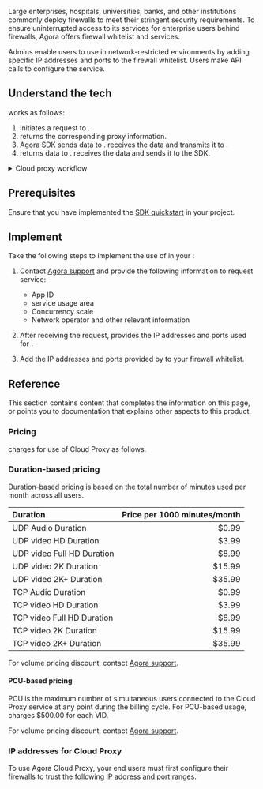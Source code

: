 
Large enterprises, hospitals, universities, banks, and other institutions commonly deploy firewalls to meet their stringent security requirements. To ensure uninterrupted access to its services for enterprise users behind firewalls, Agora offers firewall whitelist and <Vg k="CP" /> services.

Admins enable users to use <Vpd k="SDK" /> in network-restricted environments by adding specific IP addresses and ports to the firewall whitelist. Users make API calls to configure the <Vg k="CP" /> service.

<PlatformWrapper notAllowed="react-js">

## Understand the tech

<Vg k="CP" /> works as follows:

1. <Vpd k="SDK" /> initiates a request to <Vg k="CP" />.
1. <Vg k="CP" /> returns the corresponding proxy information.
1. Agora SDK sends data to <Vg k="CP" />. <Vg k="CP" /> receives the data and transmits it to <Vg k="AGORA_BACKEND"/>.
1. <Vg k="SDRTN"/> returns data to <Vg k="CP" />. <Vg k="CP" /> receives the data and sends it to the SDK.

<details>
<summary>Cloud proxy workflow</summary>

![](/images/video-sdk/cloud-proxy-tech.svg)
</details>

## Prerequisites

Ensure that you have implemented the [SDK quickstart](../../video-calling/get-started/get-started-sdk) in your project.

## Implement <Vg k="CP" />

<PlatformWrapper notAllowed="web, react-js">

Take the following steps to implement the use of <Vg k="CP" /> in your <Vpl k="CLIENT" />:

1. Contact [Agora support](mailto:support@agora.io) and provide the following information to request <Vg k="CP" /> service:
    - App ID
    - <Vg k="CP" /> service usage area
    - Concurrency scale
    - Network operator and other relevant information

2. After receiving the request, <Vg k="COMPANY" /> provides the IP addresses and ports used for <Vg k="CP" />.

3. Add the IP addresses and ports provided by <Vg k="COMPANY" /> to your firewall whitelist.

</PlatformWrapper>

<ProjectImplement/>

## Reference
This section contains content that completes the information on this page, or points you to documentation that explains other aspects to this product.

### Pricing

<Vg k="COMPANY" /> charges for use of Cloud Proxy as follows.

### Duration-based pricing

Duration-based pricing is based on the total number of minutes used per month across all users.

| Duration | Price per 1000 minutes/month |
|:-----------------------|-----------------------------:|
| UDP Audio Duration     | $0.99 |
| UDP video HD Duration  | $3.99​ |
| UDP video Full HD Duration | $8.99 |
| UDP video 2K Duration  | $15.99​ |
| UDP video 2K+ Duration | $35.99 |
| TCP Audio Duration     | ​$0.99 |
| TCP video HD Duration  | $3.99​ |
| TCP video Full HD Duration | $8.99 |
| TCP video 2K Duration  | $15.99​ |
| TCP video 2K+ Duration | $35.99 |

For volume pricing discount, contact [Agora support](mailto:support@agora.io).

#### PCU-based pricing

PCU is the maximum number of simultaneous users connected to the Cloud Proxy service at any point during the billing cycle. For PCU-based usage, <Vg k="COMPANY" /> charges $500.00 for each VID. 

For volume pricing discount, contact [Agora support](mailto:support@agora.io).

### IP addresses for Cloud Proxy

To use Agora Cloud Proxy, your end users must first configure their firewalls to trust the following [IP address and port ranges](../reference/cloud-proxy-allowed-ips).

<Reference/>

</PlatformWrapper>
<PlatformWrapper platform="react-js">
<NotAvailable />
</PlatformWrapper>